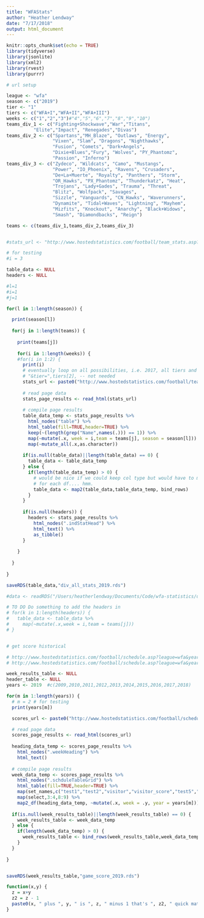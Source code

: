 ```yaml
---
title: "WFAStats"
author: "Heather Lendway"
date: "7/17/2018"
output: html_document
---
```


```r
knitr::opts_chunk$set(echo = TRUE)
library(tidyverse)
library(jsonlite)
library(xml2)
library(rvest)
library(purrr)
```


```r

# url setup

league <- "wfa"
season <- c("2019")
tier <- "1"
tiers <- c("WFA+I","WFA+II","WFA+III")
weeks <- c("1","2","3")#"4","5","6","7","8","9","10")
teams_div_1 <- c("Fighting+Shockwave","War","Titans",
          "Elite","Impact", "Renegades","Divas")
teams_div_2 <- c("Spartans","MH_Blaze", "Outlaws", "Energy", 
                 "Vixen", "Slam", "Dragons", "Nighthawks", 
                 "Fusion", "Comets", "Dark+Angels", 
                 "Dixie+Blues","Fury", "Wolves", "PY_Phantomz", 
                 "Passion", "Inferno")
teams_div_3 <- c("Zydeco", "Wildcats", "Camo", "Mustangs", 
                 "Power", "IO_Phoenix", "Ravens", "Crusaders",
                 "De+La+Muerte", "Royalty", "Panthers", "Storm",
                 "OR_Hawks", "PX_Phantomz", "Thunderkatz", "Heat",
                 "Trojans", "Lady+Gades", "Trauma", "Threat", 
                 "Blitz", "Wolfpack", "Savages",
                 "Sizzle", "Vanguards", "CN_Hawks", "Waverunners", 
                 "Dynamite", "Tidal+Waves", "Lightning", "Mayhem",
                 "Mizfits", "Knockout", "Anarchy", "Black+Widows",
                 "Smash", "Diamondbacks", "Reign")

teams <- c(teams_div_1,teams_div_2,teams_div_3)


#stats_url <- "http://www.hostedstatistics.com/football/team_stats.asp?league=WFA&season=2018&tier=WFA+II&selected_team=Inferno&selected_week=10"

# for testing
#i = 3

table_data <- NULL
headers <- NULL

#l=1
#i=1
#j=1

for(l in 1:length(season)) {

  print(season[l])
  
  for(j in 1:length(teams)) {
    
    print(teams[j])
    
    for(i in 1:length(weeks)) {
    #for(i in 1:2) {
      print(i)
      # eventually loop on all possibilities, i.e. 2017, all tiers and all weeks
      # "&tier=",tiers[2], -- not needed
      stats_url <- paste0("http://www.hostedstatistics.com/football/team_stats.asp?league=WFA&season=",season[l],"&selected_team=",teams[j],"&selected_week=",weeks[i])
    
      # read page data
      stats_page_results <- read_html(stats_url)
      
      # compile page results
      table_data_temp <- stats_page_results %>% 
        html_nodes("table") %>% 
        html_table(fill=TRUE,header=TRUE) %>%
        keep(~(length(grep("Name",names(.))) == 1)) %>% 
        map(~mutate(.x, week = i,team = teams[j], season = season[l])) %>% 
        map(~mutate_all(.x,as.character))
      
      if(is.null(table_data)||length(table_data) == 0) {
        table_data <- table_data_temp
      } else {
        if(length(table_data_temp) > 0) {
          # would be nice if we could keep col type but would have to manually set
          # for each df.... hmm.
          table_data <- map2(table_data,table_data_temp, bind_rows)
        }
      }
      
      if(is.null(headers)) {
        headers <- stats_page_results %>% 
          html_nodes(".indStatHead") %>%
          html_text() %>% 
          as_tibble()
      }
    
    }
    
  }
  
}

saveRDS(table_data,"div_all_stats_2019.rds")

#data <- readRDS("/Users/heatherlendway/Documents/Code/wfa-statistics/div_2_stats.rds")

# TO DO Do something to add the headers in
# for(k in 1:length(headers)) {
#   table_data <- table_data %>% 
#     map(~mutate(.x,week = i,team = teams[j]))
# }



```

```r
# get score historical

# http://www.hostedstatistics.com/football/schedule.asp?league=wfa&year=2013
# http://www.hostedstatistics.com/football/schedule.asp?league=wfa&year=2009

week_results_table <- NULL
header_table <- NULL
years <- 2019  #c(2009,2010,2011,2012,2013,2014,2015,2016,2017,2018)

for(m in 1:length(years)) {
  # m = 2 # for testing
  print(years[m])

  scores_url <- paste0("http://www.hostedstatistics.com/football/schedule.asp?league=wfa&year=",years[m])

  # read page data
  scores_page_results <- read_html(scores_url)
    
  heading_data_temp <- scores_page_results %>% 
    html_nodes(".weekHeading") %>% 
    html_text()
  
  # compile page results
  week_data_temp <- scores_page_results %>% 
    html_nodes(".schduleTableGrid") %>% 
    html_table(fill=TRUE,header=TRUE) %>% 
    map(set_names,c("test1","test2","visitor","visitor_score","test5","test6","test7","home_team","home_team_score","test10")) %>% # error said needed to name all columns
    map(select,3:4,8:9) %>% 
    map2_df(heading_data_temp, ~mutate(.x, week = .y, year = years[m])) 
  
  if(is.null(week_results_table)||length(week_results_table) == 0) {
    week_results_table <- week_data_temp
  } else {
    if(length(week_data_temp) > 0) {
      week_results_table <- bind_rows(week_results_table,week_data_temp)
    }
  }
  
}


saveRDS(week_results_table,"game_score_2019.rds")

```

```r
function(x,y) {
  z = x+y
  z2 = z - 1
  paste0(x, " plus ", y, " is ", z, " minus 1 that's ", z2, " quick maths")
}
```
